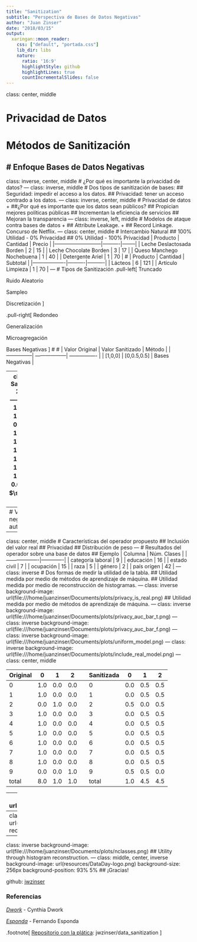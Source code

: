 ```yaml
---
title: "Sanitization"
subtitle: "Perspectiva de Bases de Datos Negativas"
author: "Juan Zinser"
date: "2018/03/15"
output:
  xaringan::moon_reader:
    css: ["default", "portada.css"]
    lib_dir: libs
    nature:
      ratio: '16:9'
      highlightStyle: github
      highlightLines: true
      countIncrementalSlides: false
---
```

class: center, middle

# Privacidad de Datos
# Métodos de Sanitización
# Enfoque Bases de Datos Negativas
---
class: inverse, center, middle
# ¿Por qué es importante la privacidad de datos?
---
class: inverse, middle
# Dos tipos de sanitización de bases:
## Seguridad: impedir el acceso a los datos.
## Privacidad: tener un acceso contrado a los datos.
---
class: inverse, center, middle
# Privacidad de datos
+ ##¿Por qué es importante que los datos sean públicos?
## Propician mejores políticas públicas
## Incrementan la eficiencia de servicios
## Mejoran la transparencia
---
class: inverse, left, middle
# Modelos de ataque contra bases de datos
+ ## Attribute Leakage. 
+ ## Record Linkage. Concurso de Netflix.
---
class: center, middle
# Intercambio Natural
## 100% Utilidad - 0% Privacidad
## 0% Utilidad - 100% Privacidad
| Producto                  | Cantidad | Precio |
|---------------------------|----------|--------|
| Leche Deslactosada Borden | 2        | 15     |
| Leche Chocolate Borden    | 3        | 17     |
| Queso Manchego Nochebuena | 1        | 40     |
| Detergente Ariel          | 1        | 70     |
# 
| Producto          | Cantidad | Subtotal |
|-------------------|----------|----------|
| Lácteos           | 6        | 121      |
| Artículo Limpieza | 1        | 70       |
---
# Tipos de Sanitización
.pull-left[
Truncado

Ruido Aleatorio

Sampleo

Discretización
]

.pull-right[
Redondeo

Generalización

Microagregación

Bases Negativas
]
# 
# 
| Valor Original | Valor Sanitizado  | Método           |
| ---------------| ------------------| ---------------- |
| [1,0,0]        | [0,0.5,0.5]       | Bases Negativas  |  

---
class: center, middle
### Enfoque Sanitización Dummificación
|     |     0|     1|     2|        $0_s$ |        $1_s$ |        $2_s$ |
|  ---| -----| -----| -----| -------------| -------------| -------------|
|  0  |   1.0|   0.0|   0.0|   $\pi_{0,0}$|   $\pi_{0,1}$|   $\pi_{0,2}$|
|  1  |   1.0|   0.0|   0.0|   $\pi_{1,0}$|   $\pi_{1,1}$|   $\pi_{1,2}$|
|  2  |   0.0|   1.0|   0.0|   $\pi_{2,0}$|   $\pi_{2,1}$|   $\pi_{2,2}$|
|  3  |   1.0|   0.0|   0.0|   $\pi_{3,0}$|   $\pi_{3,1}$|   $\pi_{3,2}$|
|  4  |   1.0|   0.0|   0.0|   $\pi_{4,0}$|   $\pi_{4,1}$|   $\pi_{4,2}$|
|  5  |   1.0|   0.0|   0.0|   $\pi_{5,0}$|   $\pi_{5,1}$|   $\pi_{5,2}$|
|  6  |   1.0|   0.0|   0.0|   $\pi_{6,0}$|   $\pi_{6,1}$|   $\pi_{6,2}$|
|  7  |   1.0|   0.0|   0.0|   $\pi_{7,0}$|   $\pi_{7,1}$|   $\pi_{7,2}$|
|  8  |   1.0|   0.0|   0.0|   $\pi_{8,0}$|   $\pi_{8,1}$|   $\pi_{8,2}$|
|  9  |   0.0|   0.0|   1.0|   $\pi_{9,0}$|   $\pi_{9,1}$|   $\pi_{9,2}$|
#### $\sum_{j=0}^{nclasses}\pi_{i,j}=1.0$, $\pi_{i,j}\geq 0$
---
# Ventajas de las bases de datos negativas
## Mayor grado de automatización
---
class: center, middle
# Características del operador propuesto
## Inclusión del valor real
## Privacidad 
## Distribución de peso
---
# Resultados del operador sobre una base de datos
## Ejemplo 
| Columna           | Núm. Clases |
|-------------------|-------------|
| categoría laboral | 9           |
| educación         | 16          |
| estado civil      | 7           |
| ocupación         | 15          |
| raza              | 5           |
| género            | 2           |
| país orígen       | 42          |
---
class: inverse
# Dos formas de medir la utilidad de la tabla.
## Utilidad medida por medio de métodos de aprendizaje de máquina.
## Utilidad medida por medio de reconstrucción de histogramas. 
---
class: inverse
background-image: url(file:///home/juanzinser/Documents/plots/privacy_is_real.png)
## Utilidad medida por medio de métodos de aprendizaje de máquina.
---
class: inverse
background-image: url(file:///home/juanzinser/Documents/plots/privacy_auc_bar_t.png)
---
class: inverse
background-image: url(file:///home/juanzinser/Documents/plots/privacy_auc_bar_f.png)
---
class: inverse
background-image: url(file:///home/juanzinser/Documents/plots/uniform_model.png)
---
class: inverse
background-image: url(file:///home/juanzinser/Documents/plots/include_real_model.png)
---
class: center, middle

|Original|0|1|2| |Sanitizada|0|1|2|
|--|--|--|--|--|--|--|--|--|
|0|1.0|0.0|0.0||0|0.0|0.5|0.5|
|1|1.0|0.0|0.0||1|0.0|0.5|0.5|
|2|0.0|1.0|0.0||2|0.5|0.0|0.5|
|3|1.0|0.0|0.0||3|0.0|0.5|0.5|
|4|1.0|0.0|0.0||4|0.0|0.5|0.5|
|5|1.0|0.0|0.0||5|0.0|0.5|0.5|
|6|1.0|0.0|0.0||6|0.0|0.5|0.5|
|7|1.0|0.0|0.0||7|0.0|0.5|0.5|
|8|1.0|0.0|0.0||8|0.0|0.5|0.5|
|9|0.0|0.0|1.0||9|0.5|0.5|0.0|
|total|8.0|1.0|1.0||total|1.0|4.5|4.5|
---
class: center, middle
background-image: url(file:///home/juanzinser/Documents/plots/reconstruction_simulated_example.png)
---
class: inverse
background-image: url(file:///home/juanzinser/Documents/plots/privacy.png)
## Utility through histogram reconstruction. 
---
class: inverse
background-image: url(file:///home/juanzinser/Documents/plots/nclasses.png)
## Utility through histogram reconstruction. 
---
class: middle, center, inverse
background-image: url(resources/DataDay-logo.png)
background-size: 256px
background-position: 93% 5%
## ¡Gracias!

github: [jwzinser](https://github.com/jwzinser)

### Referencias
[*Dwork*](http://web4.cs.ucl.ac.uk/staff/D.Barber/textbook/090310.pdf) - Cynthia Dwork 

[*Esponda*](http://web4.cs.ucl.ac.uk/staff/D.Barber/textbook/090310.pdf) - Fernando Esponda 


.footnote[ 
  [Repositorio con la plática](http://github.com/jwzinser/data_sanitization): jwzinser/data_sanitization 
]